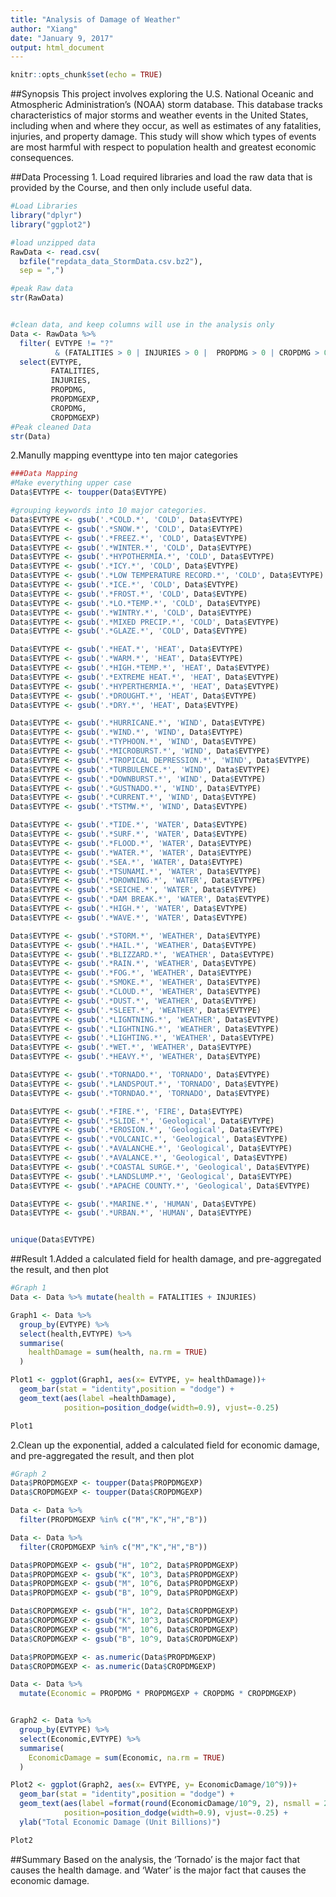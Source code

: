 ```yaml
---
title: "Analysis of Damage of Weather"
author: "Xiang"
date: "January 9, 2017"
output: html_document
---
```




```r
knitr::opts_chunk$set(echo = TRUE)
```

##Synopsis
  This project involves exploring the U.S. National Oceanic and Atmospheric Administration's (NOAA) storm database. This database tracks characteristics of major storms and weather events in the United States, including when and where they occur, as well as estimates of any fatalities, injuries, and property damage.
  This study will show which types of events are most harmful with respect to population health and greatest economic consequences.  
  
  
##Data Processing
1. Load required libraries and load the raw data that is provided by the Course, and then only include useful data.
```r
#Load Libraries
library("dplyr")
library("ggplot2")

#load unzipped data
RawData <- read.csv(
  bzfile("repdata_data_StormData.csv.bz2"),
  sep = ",")
```

```r
#peak Raw data
str(RawData)


#clean data, and keep columns will use in the analysis only
Data <- RawData %>% 
  filter( EVTYPE != "?" 
          & (FATALITIES > 0 | INJURIES > 0 |  PROPDMG > 0 | CROPDMG > 0)) %>% 
  select(EVTYPE, 
         FATALITIES,  
         INJURIES,  
         PROPDMG,  
         PROPDMGEXP, 
         CROPDMG, 
         CROPDMGEXP)
#Peak cleaned Data
str(Data)
```


2.Manully mapping eventtype into ten major categories
```r
###Data Mapping
#Make everything upper case
Data$EVTYPE <- toupper(Data$EVTYPE)

#grouping keywords into 10 major categories.
Data$EVTYPE <- gsub('.*COLD.*', 'COLD', Data$EVTYPE)
Data$EVTYPE <- gsub('.*SNOW.*', 'COLD', Data$EVTYPE)
Data$EVTYPE <- gsub('.*FREEZ.*', 'COLD', Data$EVTYPE)
Data$EVTYPE <- gsub('.*WINTER.*', 'COLD', Data$EVTYPE)
Data$EVTYPE <- gsub('.*HYPOTHERMIA.*', 'COLD', Data$EVTYPE)
Data$EVTYPE <- gsub('.*ICY.*', 'COLD', Data$EVTYPE)
Data$EVTYPE <- gsub('.*LOW TEMPERATURE RECORD.*', 'COLD', Data$EVTYPE)
Data$EVTYPE <- gsub('.*ICE.*', 'COLD', Data$EVTYPE)
Data$EVTYPE <- gsub('.*FROST.*', 'COLD', Data$EVTYPE)
Data$EVTYPE <- gsub('.*LO.*TEMP.*', 'COLD', Data$EVTYPE)
Data$EVTYPE <- gsub('.*WINTRY.*', 'COLD', Data$EVTYPE)
Data$EVTYPE <- gsub('.*MIXED PRECIP.*', 'COLD', Data$EVTYPE)
Data$EVTYPE <- gsub('.*GLAZE.*', 'COLD', Data$EVTYPE)

Data$EVTYPE <- gsub('.*HEAT.*', 'HEAT', Data$EVTYPE)
Data$EVTYPE <- gsub('.*WARM.*', 'HEAT', Data$EVTYPE)
Data$EVTYPE <- gsub('.*HIGH.*TEMP.*', 'HEAT', Data$EVTYPE)
Data$EVTYPE <- gsub('.*EXTREME HEAT.*', 'HEAT', Data$EVTYPE)
Data$EVTYPE <- gsub('.*HYPERTHERMIA.*', 'HEAT', Data$EVTYPE)
Data$EVTYPE <- gsub('.*DROUGHT.*', 'HEAT', Data$EVTYPE)
Data$EVTYPE <- gsub('.*DRY.*', 'HEAT', Data$EVTYPE)

Data$EVTYPE <- gsub('.*HURRICANE.*', 'WIND', Data$EVTYPE)
Data$EVTYPE <- gsub('.*WIND.*', 'WIND', Data$EVTYPE)
Data$EVTYPE <- gsub('.*TYPHOON.*', 'WIND', Data$EVTYPE)
Data$EVTYPE <- gsub('.*MICROBURST.*', 'WIND', Data$EVTYPE)
Data$EVTYPE <- gsub('.*TROPICAL DEPRESSION.*', 'WIND', Data$EVTYPE)
Data$EVTYPE <- gsub('.*TURBULENCE.*', 'WIND', Data$EVTYPE)
Data$EVTYPE <- gsub('.*DOWNBURST.*', 'WIND', Data$EVTYPE)
Data$EVTYPE <- gsub('.*GUSTNADO.*', 'WIND', Data$EVTYPE)
Data$EVTYPE <- gsub('.*CURRENT.*', 'WIND', Data$EVTYPE)
Data$EVTYPE <- gsub('.*TSTMW.*', 'WIND', Data$EVTYPE)

Data$EVTYPE <- gsub('.*TIDE.*', 'WATER', Data$EVTYPE)
Data$EVTYPE <- gsub('.*SURF.*', 'WATER', Data$EVTYPE)
Data$EVTYPE <- gsub('.*FLOOD.*', 'WATER', Data$EVTYPE)
Data$EVTYPE <- gsub('.*WATER.*', 'WATER', Data$EVTYPE)
Data$EVTYPE <- gsub('.*SEA.*', 'WATER', Data$EVTYPE)
Data$EVTYPE <- gsub('.*TSUNAMI.*', 'WATER', Data$EVTYPE)
Data$EVTYPE <- gsub('.*DROWNING.*', 'WATER', Data$EVTYPE)
Data$EVTYPE <- gsub('.*SEICHE.*', 'WATER', Data$EVTYPE)
Data$EVTYPE <- gsub('.*DAM BREAK.*', 'WATER', Data$EVTYPE)
Data$EVTYPE <- gsub('.*HIGH.*', 'WATER', Data$EVTYPE)
Data$EVTYPE <- gsub('.*WAVE.*', 'WATER', Data$EVTYPE)

Data$EVTYPE <- gsub('.*STORM.*', 'WEATHER', Data$EVTYPE)
Data$EVTYPE <- gsub('.*HAIL.*', 'WEATHER', Data$EVTYPE)
Data$EVTYPE <- gsub('.*BLIZZARD.*', 'WEATHER', Data$EVTYPE)
Data$EVTYPE <- gsub('.*RAIN.*', 'WEATHER', Data$EVTYPE)
Data$EVTYPE <- gsub('.*FOG.*', 'WEATHER', Data$EVTYPE)
Data$EVTYPE <- gsub('.*SMOKE.*', 'WEATHER', Data$EVTYPE)
Data$EVTYPE <- gsub('.*CLOUD.*', 'WEATHER', Data$EVTYPE)
Data$EVTYPE <- gsub('.*DUST.*', 'WEATHER', Data$EVTYPE)
Data$EVTYPE <- gsub('.*SLEET.*', 'WEATHER', Data$EVTYPE)
Data$EVTYPE <- gsub('.*LIGNTNING.*', 'WEATHER', Data$EVTYPE)
Data$EVTYPE <- gsub('.*LIGHTNING.*', 'WEATHER', Data$EVTYPE)
Data$EVTYPE <- gsub('.*LIGHTING.*', 'WEATHER', Data$EVTYPE)
Data$EVTYPE <- gsub('.*WET.*', 'WEATHER', Data$EVTYPE)
Data$EVTYPE <- gsub('.*HEAVY.*', 'WEATHER', Data$EVTYPE)

Data$EVTYPE <- gsub('.*TORNADO.*', 'TORNADO', Data$EVTYPE)
Data$EVTYPE <- gsub('.*LANDSPOUT.*', 'TORNADO', Data$EVTYPE)
Data$EVTYPE <- gsub('.*TORNDAO.*', 'TORNADO', Data$EVTYPE)

Data$EVTYPE <- gsub('.*FIRE.*', 'FIRE', Data$EVTYPE)
Data$EVTYPE <- gsub('.*SLIDE.*', 'Geological', Data$EVTYPE)
Data$EVTYPE <- gsub('.*EROSION.*', 'Geological', Data$EVTYPE)
Data$EVTYPE <- gsub('.*VOLCANIC.*', 'Geological', Data$EVTYPE)
Data$EVTYPE <- gsub('.*AVALANCHE.*', 'Geological', Data$EVTYPE)
Data$EVTYPE <- gsub('.*AVALANCE.*', 'Geological', Data$EVTYPE)
Data$EVTYPE <- gsub('.*COASTAL SURGE.*', 'Geological', Data$EVTYPE)
Data$EVTYPE <- gsub('.*LANDSLUMP.*', 'Geological', Data$EVTYPE)
Data$EVTYPE <- gsub('.*APACHE COUNTY.*', 'Geological', Data$EVTYPE)

Data$EVTYPE <- gsub('.*MARINE.*', 'HUMAN', Data$EVTYPE)
Data$EVTYPE <- gsub('.*URBAN.*', 'HUMAN', Data$EVTYPE)


unique(Data$EVTYPE)
```

##Result
1.Added a calculated field for health damage, and pre-aggregated the result, and then plot
```r
#Graph 1
Data <- Data %>% mutate(health = FATALITIES + INJURIES) 

Graph1 <- Data %>%
  group_by(EVTYPE) %>%
  select(health,EVTYPE) %>%
  summarise(
    healthDamage = sum(health, na.rm = TRUE)
  )

Plot1 <- ggplot(Graph1, aes(x= EVTYPE, y= healthDamage))+ 
  geom_bar(stat = "identity",position = "dodge") +
  geom_text(aes(label =healthDamage), 
            position=position_dodge(width=0.9), vjust=-0.25)

Plot1
```


2.Clean up the exponential, added a calculated field for economic damage, 
    and pre-aggregated the result, and then plot
```r
#Graph 2
Data$PROPDMGEXP <- toupper(Data$PROPDMGEXP)
Data$CROPDMGEXP <- toupper(Data$CROPDMGEXP)

Data <- Data %>%
  filter(PROPDMGEXP %in% c("M","K","H","B"))

Data <- Data %>%
  filter(CROPDMGEXP %in% c("M","K","H","B"))

Data$PROPDMGEXP <- gsub("H", 10^2, Data$PROPDMGEXP)
Data$PROPDMGEXP <- gsub("K", 10^3, Data$PROPDMGEXP)
Data$PROPDMGEXP <- gsub("M", 10^6, Data$PROPDMGEXP)
Data$PROPDMGEXP <- gsub("B", 10^9, Data$PROPDMGEXP)

Data$CROPDMGEXP <- gsub("H", 10^2, Data$CROPDMGEXP)
Data$CROPDMGEXP <- gsub("K", 10^3, Data$CROPDMGEXP)
Data$CROPDMGEXP <- gsub("M", 10^6, Data$CROPDMGEXP)
Data$CROPDMGEXP <- gsub("B", 10^9, Data$CROPDMGEXP)

Data$PROPDMGEXP <- as.numeric(Data$PROPDMGEXP)
Data$CROPDMGEXP <- as.numeric(Data$CROPDMGEXP)

Data <- Data %>% 
  mutate(Economic = PROPDMG * PROPDMGEXP + CROPDMG * CROPDMGEXP)


Graph2 <- Data %>%
  group_by(EVTYPE) %>%
  select(Economic,EVTYPE) %>%
  summarise(
    EconomicDamage = sum(Economic, na.rm = TRUE)
  )

Plot2 <- ggplot(Graph2, aes(x= EVTYPE, y= EconomicDamage/10^9))+ 
  geom_bar(stat = "identity",position = "dodge") +
  geom_text(aes(label =format(round(EconomicDamage/10^9, 2), nsmall = 2) ), 
            position=position_dodge(width=0.9), vjust=-0.25) +
  ylab("Total Economic Damage (Unit Billions)")

Plot2
```


##Summary
Based on the analysis, the 'Tornado' is the major fact that causes the health damage.
and 'Water' is the major fact that causes the economic damage.
